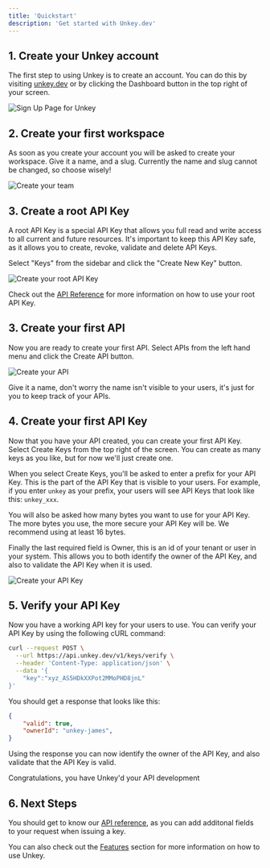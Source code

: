 ```yaml
---
title: 'Quickstart'
description: 'Get started with Unkey.dev'
---
```


## 1. Create your Unkey account

The first step to using Unkey is to create an account. You can do this by visiting [unkey.dev](https://unkey.dev/app) or by clicking the Dashboard button in the top right of your screen.
<Frame caption="Create your account">
  <img src="./images/sign-up.png" alt="Sign Up Page for Unkey"/>
</Frame>

## 2. Create your first workspace

As soon as you create your account you will be asked to create your workspace. Give it a name, and a slug. Currently the name and slug cannot be changed, so choose wisely!

<Frame caption="Create your workspace">
  <img src="./images/create-workspace.png" alt="Create your team"/>
</Frame>

## 3. Create a root API Key

A root API Key is a special API Key that allows you full read and write access to all current and future resources. It's important to keep this API Key safe, as it allows you to create, revoke, validate and delete API Keys.

Select "Keys" from the sidebar and click the "Create New Key" button.

<Frame caption="Create your root API Key">
  <img src="./images/create-root-key.png" alt="Create your root API Key"/>
  </Frame>

Check out the [API Reference](/api-reference/authentication) for more information on how to use your root API Key.

## 3. Create your first API

Now you are ready to create your first API. Select APIs from the left hand menu and click the Create API button.

<Frame caption="Create your API">
  <img src="./images/create-first-api.png" alt="Create your API"/>
</Frame>

Give it a name, don't worry the name isn't visible to your users, it's just for you to keep track of your APIs.

## 4. Create your first API Key

Now that you have your API created, you can create your first API Key. Select Create Keys from the top right of the screen. You can create as many keys as you like, but for now we'll just create one.

When you select Create Keys, you'll be asked to enter a prefix for your API Key. This is the part of the API Key that is visible to your users. For example, if you enter `unkey` as your prefix, your users will see API Keys that look like this: `unkey_xxx`.

You will also be asked how many bytes you want to use for your API Key. The more bytes you use, the more secure your API Key will be. We recommend using at least 16 bytes.

Finally the last required field is Owner, this is an id of your tenant or user in your system. This allows you to both identify the owner of the API Key, and also to validate the API Key when it is used.

<Frame caption="Create your API Key">
  <img src="./images/create-api-key.png" alt="Create your API Key"/>
</Frame>

## 5. Verify your API Key

Now you have a working API key for your users to use. You can verify your API Key by using the following cURL command:

```bash
curl --request POST \
  --url https://api.unkey.dev/v1/keys/verify \
  --header 'Content-Type: application/json' \
  --data '{
	"key":"xyz_AS5HDkXXPot2MMoPHD8jnL"
}'
```

You should get a response that looks like this:

```json
{
	"valid": true,
	"ownerId": "unkey-james",
}
```
Using the response you can now identify the owner of the API Key, and also validate that the API Key is valid.

<Check>Congratulations, you have Unkey'd your API development</Check>

## 6. Next Steps

You should get to know our [API reference](/api-reference/authentication), as you can add additonal fields to your request when issuing a key.

You can also check out the [Features](/features/ratelimiting) section for more information on how to use Unkey.
